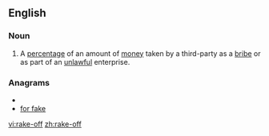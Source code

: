 ==English==
===Noun===
{{en-noun}}
# A [[percentage]] of an amount of [[money]] taken by a third-party as a [[bribe]] or as part of an [[unlawful]] enterprise.

===Anagrams===
* {{alphagram|aeffkor}}
* [[for fake#English|for fake]]

[[vi:rake-off]]
[[zh:rake-off]]